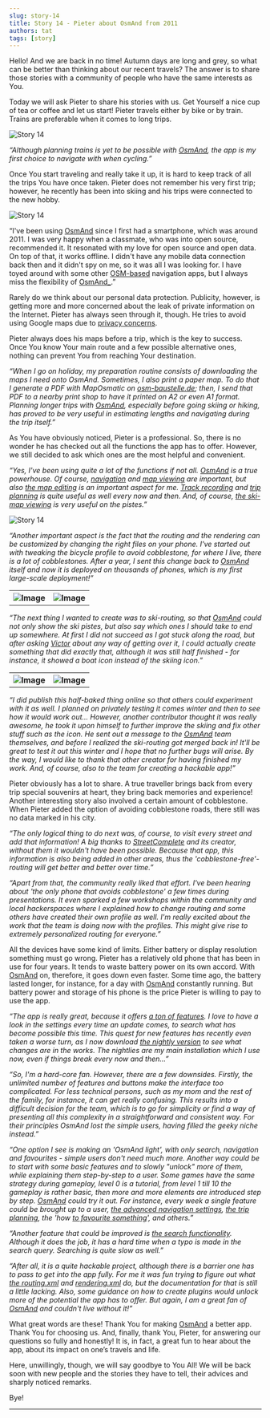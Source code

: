 ```yaml
---
slug: story-14
title: Story 14 - Pieter about OsmAnd from 2011
authors: tat
tags: [story]
---
```


Hello!
And we are back in no time!
Autumn days are long and grey, so what can be better than thinking about our recent travels? The answer is to share those stories with a community of people who have the same interests as You. 


Today we will ask Pieter to share his stories with us. Get Yourself a nice cup of tea or coffee and let us start! Pieter travels either by bike or by train. Trains are preferable when it comes to long trips.

![Story 14](./1.jpg)

<!--truncate-->

_“Although planning trains is yet to be possible with <a href="https://osmand.net/">OsmAnd</a>, the app is my first choice to navigate with when cycling.”_

Once You start traveling and really take it up, it is hard to keep track of all the trips You have once taken. Pieter does not remember his very first trip; however, he recently has been into skiing and his trips were connected to the new hobby.

![Story 14](./3.jpg)

“I've been using <a href="https://osmand.net/">OsmAnd</a> since I first had a smartphone, which was around 2011.
I was very happy when a classmate, who was into open source, recommended it. It resonated with my love for open source and open data. On top of that, it works offline. I didn't have any mobile data connection back then and it didn't spy on me, so it was all I was looking for. I have toyed around with some other <a href="https://www.openstreetmap.org">OSM-based</a> navigation apps, but I always miss the flexibility of <a href="https://osmand.net/">OsmAnd_</a>.”

Rarely do we think about our personal data protection. Publicity, however, is getting more and more concerned about the leak of private information on the Internet. Pieter has always seen through it, though. He tries to avoid using Google maps due to <a href="https://osmand.net/help-online/privacy-policy">privacy concerns</a>.

Pieter always does his maps before a trip, which is the key to success. Once You know Your main route and a few possible alternative ones, nothing can prevent You from reaching Your destination.

_“When I go on holiday, my preparation routine consists of downloading the maps I need onto OsmAnd. Sometimes, I also print a paper map. To do that I generate a PDF with MapOsmatic on <a href="https://osm-baustelle.de">osm-baustelle.de</a>; then, I send that PDF to a nearby print shop to have it printed on A2 or even A1 format. Planning longer trips with <a href="https://osmand.net/">OsmAnd</a>, especially before going skiing or hiking, has proved to be very useful in estimating lengths and navigating during the trip itself.”_

As You have obviously noticed, Pieter is a professional. So, there is no wonder he has checked out all the functions the app has to offer. However, we still decided to ask which ones are the most helpful and convenient.

_“Yes, I've been using quite a lot of the functions if not all. <a href="https://osmand.net/">OsmAnd</a> is a true powerhouse. Of course, <a href="https://osmand.net/docs/user/navigation/route-navigation">navigation</a> and <a href="https://osmand.net/docs/user/map/interact-with-map">map viewing</a> are important, but also <a href="https://osmand.net/docs/user/plugins/osm-editing">the map editing</a> is an important aspect for me. <a href="https://osmand.net/docs/user/plugins/trip-recording">Track recording</a> and <a href="https://osmand.net/docs/user/plan-route/create-route">trip planning</a> is quite useful as well every now and then. And, of course, <a href="https://osmand.net/docs/user/plugins/ski-maps">the ski-map viewing</a> is very useful on the pistes.”_

![Story 14](./2.jpg)

_“Another important aspect is the fact that the routing and the rendering can be customized by changing the right files on your phone. I've started out with tweaking the bicycle profile to avoid cobblestone, for where I live, there is a lot of cobblestones. After a year, I sent this change back to <a href="https://osmand.net/">OsmAnd</a> itself and now it is deployed on thousands of phones, which is my first large-scale deployment!”_

<table>
  <tr>
    <th><img src={require('./4.jpg').default} alt="Image"/></th>
    <th><img src={require('./5.jpg').default} alt="Image"/></th>
    </tr>
</table> 

_“The next thing I wanted to create was to ski-routing, so that <a href="https://osmand.net/">OsmAnd</a> could not only show the ski pistes, but also say which ones I should take to end up somewhere. At first I did not succeed as I got stuck along the road, but after asking <a href="https://twitter.com/osmandapp/status/1175715388925054981">Victor</a> about any way of getting over it, I could actually create something that did exactly that, although it was still half finished - for instance, it showed a boat icon instead of the skiing icon.”_


<table>
  <tr>
    <th><img src={require('./6.jpg').default} alt="Image"/></th>
    <th><img src={require('./7.jpg').default} alt="Image"/></th>
    </tr>
</table> 

_“I did publish this half-baked thing online so that others could experiment with it as well. I planned on privately testing it comes winter and then to see how it would work out... However, another contributor thought it was really awesome, he took it upon himself to further improve the skiing and fix other stuff such as the icon. He sent out a message to the <a href="https://osmand.net/">OsmAnd</a> team themselves, and before I realized the ski-routing got merged back in! It'll be great to test it out this winter and I hope that no further bugs will arise. By the way, I would like to thank that other creator for having finished my work. And, of course, also to the team for creating a hackable app!”_

Pieter obviously has a lot to share. A true traveller brings back from every trip special souvenirs at heart, they bring back memories and experience! Another interesting story also involved a certain amount of cobblestone. When Pieter added the option of avoiding cobblestone roads, there still was no data marked in his city.

_“The only logical thing to do next was, of course, to visit every street and add that information! A big thanks to <a href="https://wiki.openstreetmap.org/wiki/StreetComplete">StreetComplete</a> and its creator, without them it wouldn't have been possible. Because that app, this information is also being added in other areas, thus the 'cobblestone-free'-routing will get better and better over time.”_

_“Apart from that, the community really liked that effort. I've been hearing about 'the only phone that avoids cobblestone' a few times during presentations. It even sparked a few workshops within the community and local hackerspaces where I explained how to change routing and some others have created their own profile as well. I'm really excited about the work that the team is doing now with the profiles. This might give rise to extremely personalized routing for everyone.”_

All the devices have some kind of limits. Either battery or display resolution something must go wrong. Pieter has a relatively old phone that has been in use for four years. It tends to waste battery power on its own accord. With <a href="https://osmand.net/">OsmAnd</a> on, therefore, it goes down even faster. Some time ago, the battery lasted longer, for instance, for a day with <a href="https://osmand.net/">OsmAnd</a> constantly running. But battery power and storage of his phone is the price Pieter is willing to pay to use the app.

_“The app is really great, because it offers <a href="https://osmand.net/docs/user/">a ton of features</a>. I love to have a look in the settings every time an update comes, to search what has become possible this time. This quest for new features has recently even taken a worse turn, as I now download <a href="https://download.osmand.net/latest-night-build/">the nightly version</a> to see what changes are in the works. The nightlies are my main installation which I use now, even if things break every now and then…”_

_“So, I'm a hard-core fan. However, there are a few downsides. Firstly, the unlimited number of features and buttons make the interface too complicated. For less technical persons, such as my mom and the rest of the family, for instance, it can get really confusing. This results into a difficult decision for the team, which is to go for simplicity or find a way of presenting all this complexity in a straightforward and consistent way. For their principles OsmAnd lost the simple users, having filled the geeky niche instead.”_

_“One option I see is making an 'OsmAnd light', with only search, navigation and favourites - simple users don't need much more. Another way could be to start with some basic features and to slowly "unlock" more of them, while explaining them step-by-step to a user. Some games have the same strategy during gameplay, level 0 is a tutorial, from level 1 till 10 the gameplay is rather basic, then more and more elements are introduced step by step. <a href="https://osmand.net/">OsmAnd</a> could try it out. For instance, every week a single feature could be brought up to a user, <a href="https://osmand.net/docs/user/navigation/route-navigation#navigation-options">the advanced navigation settings</a>, <a href="https://osmand.net/docs/user/plan-route/create-route">the trip planning</a>, the 'how <a href="https://osmand.net/docs/user/personal/favorites">to favourite something</a>', and others.”_

_“Another feature that could be improved is <a href="https://osmand.net/docs/user/search/">the search functionality</a>. Although it does the job, it has a hard time when a typo is made in the search query. Searching is quite slow as well.”_

_“After all, it is a quite hackable project, although there is a barrier one has to pass to get into the app fully. For me it was fun trying to figure out what <a href="https://github.com/osmandapp/OsmAnd-resources/blob/master/routing/routing.xml">the routing.xml</a> and <a href="https://github.com/osmandapp/OsmAnd-resources/blob/master/rendering_styles/default.render.xml">rendering.xml</a> do, but the documentation for that is still a little lacking. Also, some guidance on how to create plugins would unlock more of the potential the app has to offer. But again, I am a great fan of <a href="https://osmand.net/">OsmAnd</a> and couldn't live without it!”_

What great words are these! Thank You for making <a href="https://osmand.net/">OsmAnd</a> a better app. Thank You for choosing us. And, finally, thank You, Pieter, for answering our questions so fully and honestly! It is, in fact, a great fun to hear about the app, about its impact on one’s travels and life.

Here, unwillingly, though, we will say goodbye to You All! We will be back soon with new people and the stories they have to tell, their advices and sharply noticed remarks.

Bye!
_________________________________________________

<LinksSocial/>
<LinksTelegram/>

<AndroidStore/>
<AppleStore/>